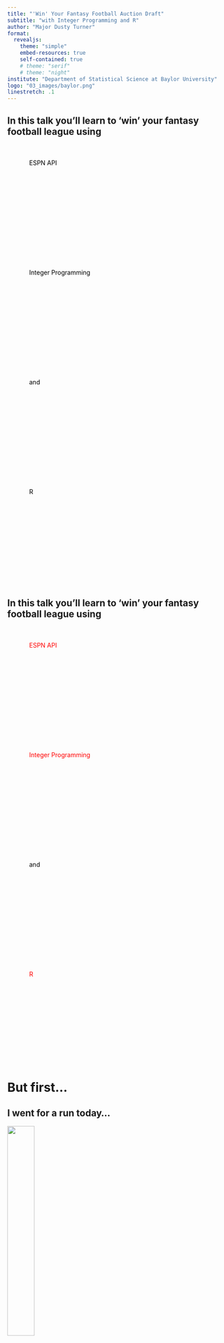 ```yaml
---
title: "'Win' Your Fantasy Football Auction Draft"
subtitle: "with Integer Programming and R" 
author: "Major Dusty Turner"
format:
  revealjs: 
    theme: "simple"
    embed-resources: true
    self-contained: true
    # theme: "serif"
    # theme: "night"
institute: "Department of Statistical Science at Baylor University"
logo: "03_images/baylor.png"
linestretch: .1
---
```



## In this talk you'll learn to 'win' your fantasy football league using {auto-animate=true auto-animate-easing="ease-in-out"}

::: {.r-hstack}

::: {data-id="box1" auto-animate-delay="0" style="color:black; width: 30%; height: 200px; margin: 50px;"}
ESPN API
:::

::: {data-id="box2" auto-animate-delay="0" style="color:black; width: 60%; height: 200px; margin: 50px; align: center"}
Integer Programming
:::

::: {data-id="none" auto-animate-delay="0" style="color:black; width: 5%; height: 200px; margin: 50px;"}
and 
:::


::: {data-id="box3" auto-animate-delay="0" style="color:black; width: 5%; height: 200px; margin: 50px;"}
R
:::

:::

## In this talk you'll learn to 'win' your fantasy football league using {auto-animate=true auto-animate-easing="ease-in-out"}

::: {.r-hstack}

::: {data-id="box1" auto-animate-delay="0" style="color:red; width: 30%; height: 200px; margin: 50px;"}
ESPN API
:::

::: {data-id="box2" auto-animate-delay="0" style="color:red; width: 60%; height: 200px; margin: 50px; align: center"}
Integer Programming
:::

::: {data-id="none" auto-animate-delay="0" style="color:black; width: 5%; height: 200px; margin: 50px;"}
and 
:::


::: {data-id="box3" auto-animate-delay="0" style="color:red; width: 5%; height: 200px; margin: 50px;"}
R
:::

:::



# But first...

## I went for a run today... 

::: {.r-stack}

![](03_images/run_dc.PNG){.absolute top=100 left=100 width="35%"}
<!-- ![](03_images/run_nyc.jpg){.fragment .absolute top=100 left=-300 width="35%"} -->
<!-- ![](03_images/run_wp.png){.fragment .absolute top=100 left=500 width="35%"} -->
<!-- ![](03_images/run_van.PNG){.fragment .absolute top=100 left=900 width="35%"} -->
:::

## So I went for a run today... 

<!-- ::: {.r-stack} -->

![](03_images/run_dc.PNG){.absolute top=100 left=100 width="35%"}
![](03_images/run_nyc.jpg){.absolute top=100 left=-300 width="35%"}
![](03_images/run_wp.png){.absolute top=100 left=500 width="35%"}
![](03_images/run_van.PNG){.absolute top=100 left=900 width="35%"}
<!-- ::: -->

# A little about me

## Professional life

:::: {.columns}

::: {.column width="40%"}
::: {.r-fit-text}
- Engineer Officer
  - Training: Fort Leonard Wood Missouri 
  - Platoon Leader: Hawaii (Iraq)
  - Company Commander: White Sands Missile Range, NM (Afghanistan)
- Assistant Professor / Instructor
  - United States Miliary Academy, West Point, NY
- Operations Research Systems Analyst (ORSA)
  - Center for Army Analysis: Fort Belvoir, VA
:::
:::

![](03_images/about_me_computer.jpg){.absolute top=75 right=100 width="50%" .fragment .fade-in}
![](03_images/about_me_tank.jpg){.absolute top=125 right=50 width="50%" .fragment .fade-in}
![](03_images/about_me_best_sapper.jpg){.absolute top=175 right=0 width="50%" .fragment .fade-in}


::::


## Educational life

:::: {.columns}

::: {.column width="60%"}
::: {.r-fit-text}
- United States Military Academy, 2007
  - BS Operations Research
- University of Missouri of Science and Technology, 2012
  - MS Engineering Management
- THE Ohio State, 2016
  - MS Integrated Systems Engineering 
  - Applied Statistics Minor
- Baylor University, 2025 (Hopefully)
  - Statistics PhD Student
:::
:::
![](03_images/education_rolla.jpg){.absolute bottom=0 right=0 width="25%"}
![](03_images/education_army.png){.absolute top=100 right=0 width="25%"}
![](03_images/education_ohio_state.png){.absolute bottom=0 left=300 width="40%"}
![](03_images/education_baylor.png){.absolute bottom=00 left=0 width="30%"}
::::



## Best life

:::: {.columns}

::: {.column width="40%"}
![](03_images/family_all.jpg){.absolute bottom=00 left=0 width="35%"}
:::
::: {.column width="60%"}
<!-- ::: {.r-fit-text} -->
- Married Jill (2010)
  - Xichigan
  - Epic / Mayo Clinic
- Cal (2013)
  - New Mexico
  - All Sports
- Reese (2015)
  - Ohio
  - Dance / Sports

<!-- ::: -->
:::
::::

## What I assume about you... {auto-animate=true}

::: {style="margin-top: 100px;"}
Football 

Fantasy Football

Integer Programming 

RStats
:::

## What I assume about you... {auto-animate=true}

::: {style="margin-top: 100px; font-size: 3em; color: green;"}
Football

![](03_images/into_football.png){width=10%}

:::

## What I assume about you... {auto-animate=true}

::: {style="margin-top: 100px;"}
Football 

Fantasy Football

Integer Programming 

RStats
:::

## What I assume about you... {auto-animate=true}

::: {style="margin-top: 100px; font-size: 3em; color: red;"}
Fantasy Football

![](03_images/intro_fantasy.jpg){width=30%}
:::

## What I assume about you... {auto-animate=true}

::: {style="margin-top: 100px;"}
Football 

Fantasy Football

Integer Programming 

RStats
:::

## What I assume about you... {auto-animate=true}

::: {style="margin-top: 100px; font-size: 2.5em; color: red;"}
Integer Programming

![](03_images/intro_integer.jpg){width=25%}
:::

## What I assume about you... {auto-animate=true}

::: {style="margin-top: 100px;"}
Football 

Fantasy Football

Integer Programming 

RStats
:::

## What I assume about you... {auto-animate=true}

::: {style="margin-top: 100px; font-size: 2.5em; color: yellow;"}
RStats

![](03_images/intro_tidyverse.png){width=10%}
![](03_images/intro_dplyr.png){width=10%}
![](03_images/intro_ggplot2.png){width=10%}
![](03_images/intro_purrr.png){width=10%}
![](03_images/intro_quarto.png){width=10%}
![](03_images/introshiny.png){width=10%}
![](03_images/intro_stringr.png){width=10%}
![](03_images/intro_rvest.png){width=10%}
:::

# So what is this fantasy football thing...?

## I'm glad you asked

:::: {.columns}

::: {.column width="60%"}
1) Fantasy football is a weekly game where team managers face off head-to-head with one other member in the league.

2) Teams score points based off of the real life performance of players on their team. 

3) Teams that score more points than their opponent win. 
:::

::: {.column width="40%"}
<br>
<!-- ![](03_images/fantasy_week_score.jpg){fig-align="center"} -->
```r
knitr::include_graphics("03_images/fantasy_week_score.jpg")
```

:::

::::

## Roster make up

:::: {.columns}

::: {.column width="50%"}
::: {.r-fit-text}

- 1 Quarterback
- 2 Running backs
- 2 Wide Receivers
- 1 Tight End
- 1 Flex (RB, WR, or TE)
- 1 Defense
- 1 Kicker
- Several bench players

Teams generally score points for yards gained, touchdowns scored, turnovers, field goals...
:::

:::

::: {.column width="50%"}
![](03_images/fantasy_headtohead.jpg){.absolute top=0 left=600}
:::

::::



## How do we select players?

:::: {.columns}

::: {.column width="65%"}

### Auction draft


1) $200 to bid on players 
2) Highest big wins
3) The draft continues until all managers fill out their roster

:::

::: {.column width="35%"}

### Snake draft

Players alternate selecting players until rosters are filled out.

:::

::::

## There are several strategies

1) Spend big on big names
2) Bargain hunt

Maybe there's a more intelligent strategy?

```r
knitr::include_graphics("03_images/thinking_breese.jpg")
```

<!-- ![](03_images/thinking_breese.jpg) -->

## Enter: Integer Programming

:::: {.columns}


::: {.column width="50%"}

::: {.r-fit-text}

**Assumptions:**

1) We know how many points a player is going to score throughout the year
2) We know how much each player is worth

**Subject to:**

1) Expected cost of each player
2) Roster configuration


:::
:::

::: {.column width="50%"}

::: {.r-fit-text}

**Goal:** Maximize expected points 

<br> 
<br> 
<br> 
<br> 

**Other pertinent information:**

1) We do not care about the quality of our bench (spend $0 on bench)
2) We are indifferent to our defense and kicker

:::

:::

::::


## Let's get mathy

Maximize: $\sum{p_{qrwt} x_{qrwt}}$

<!-- <br>   -->

where $p_{qrwt} =$ expected points scored for player $qrwt$


$q = 0, 1, 2, \ldots, Q$

$r = 0, 1, 2, \ldots, R$

$w = 0, 1, 2, \ldots, W$

$t = 0, 1, 2, \ldots, T$

$x_{qrwt} \in \{0,1\}$ 

## Not so fast

![](03_images/lee_corso.gif){fig-align="center" width="75%"}
<!-- https://tenor.com/view/lee-corso-not-so-fast-wait-one-moment-broadcaster-wait-gif-15708166 -->

## Constraints

:::: {.columns}


::: {.column width="65%"}

### Football position constraints:

<!-- :::{.column-body-outset} -->
<!-- Football Position Constraints: -->
<!-- ::: -->

<!-- $\sum_{x_{qrwt}}^{x_{Qrwt}} = 1  \hspace{1cm}$ Only 1 QB -->

$x_{1rwt} + x_{2rwt} + \ldots + x_{Qrwt} = 1$ 
$x_{q1wt} + x_{q2wt} + \ldots + x_{qRwt} \leq 3$ 
$x_{qr1t} + x_{qr2t} + \ldots + x_{qrWt} \leq 3$ 
$x_{qrw1} + x_{qrw2} + \ldots + x_{qrwT} \leq 2$ 
$x_{q111} + x_{q211} + \ldots + x_{qRWT} = 6$ 

:::

::: {.column width="35%"}

<!-- ### Plain English -->

<br>

Only 1 QB  
At most 3 RBs  
At most 3 WRs  
At most 2 TEs  
RB + WR + TE = 6
:::
### Financial constraints

$$\sum_{q=0}^Q\sum_{r=0}^R\sum_{w=0}^W\sum_{t=0}^T C_{qrwt} * X_{qrwt} <= 200 \hspace{1cm}$$

::::

# So how do we get player data....?

## I'm glad you asked {auto-animate="true"}

<!-- ```{.r code-line-numbers="1"} -->
```.r
ESPNGet <- httr::RETRY(
    verb = "GET",
    )

```

## I'm glad you asked {auto-animate="true"}

```.r
ESPNGet <- httr::RETRY(
    verb = "GET",
    url = paste0("https://fantasy.espn.com/apis/v3/games/ffl/seasons/2022/
    segments/0/leaguedefaults/3?scoringPeriodId=0&view=kona_player_info")
)
```

## I'm glad you asked {auto-animate="true"}

```.r
ESPNGet <- httr::RETRY(
    verb = "GET",
    url = paste0("https://fantasy.espn.com/apis/v3/games/ffl/seasons/2022/
    segments/0/leaguedefaults/3?scoringPeriodId=0&view=kona_player_info"),
    query = list(view = "kona_player_info"),
    httr::accept_json()
  )

```

## I'm glad you asked {auto-animate="true"}

```.r
ESPNGet <- httr::RETRY(
    verb = "GET",
    url = paste0("https://fantasy.espn.com/apis/v3/games/ffl/seasons/2022/
    segments/0/leaguedefaults/3?scoringPeriodId=0&view=kona_player_info"),
    query = list(view = "kona_player_info"),
    httr::accept_json(),
    httr::add_headers(
      `X-Fantasy-Filter` = jsonlite::toJSON(
        x = list(players = list(limit = 500,
                                sortPercOwned = list(sortAsc = FALSE,
                                                     sortPriority = 1
                                                     ))),
            auto_unbox = TRUE))
   )
```

## I'm glad you asked {auto-animate="true"}

```.r
ESPNGet <- httr::RETRY(
    verb = "GET",
    url = paste0("https://fantasy.espn.com/apis/v3/games/ffl/seasons/2022/
    segments/0/leaguedefaults/3?scoringPeriodId=0&view=kona_player_info"),
    query = list(view = "kona_player_info"),
    httr::accept_json(),
    httr::add_headers(
      `X-Fantasy-Filter` = jsonlite::toJSON(
        x = list(players = list(limit = 500,
                                sortPercOwned = list(sortAsc = FALSE,
                                                     sortPriority = 1
                                                     ))),
            auto_unbox = TRUE))
   )
   
ESPNRaw <- rawToChar(ESPNGet$content)
ESPNFromJSON <- jsonlite::fromJSON(ESPNRaw)
```

```r
library(tidyverse)

ESPNGet <- httr::RETRY(
    verb = "GET",
    url = paste0(
      "https://fantasy.espn.com/apis/v3/games/ffl/seasons/2022/segments/0/leaguedefaults/3?scoringPeriodId=0&view=kona_player_info"
    ),
    query = list(view = "kona_player_info"),
    httr::accept_json(),
    httr::add_headers(
      `X-Fantasy-Filter` = jsonlite::toJSON(
        x = list(
          players = list(
            limit = 500,
            sortPercOwned = list(
              sortAsc = FALSE,
              sortPriority = 1
            )
          )
        ),
        auto_unbox = TRUE
      )
    )
  )


ESPNRaw <- rawToChar(ESPNGet$content)
ESPNFromJSON <- jsonlite::fromJSON(ESPNRaw)
```


## Make tibble of 1 player's data

::: {.column width="115%"}

```.r
get_player_projection <- function(id){
  tibble(fpts = ESPNFromJSON$players$player$stat[[id]]$appliedTotal,
         season = ESPNFromJSON$players$player$stat[[id]]$seasonId, 
         score_per_id = ESPNFromJSON$players$player$stat[[id]]$scoringPeriodId) |>
  filter(score_per_id == 0) |> 
  mutate(player = ESPNFromJSON$players$player$fullName[id]) |> 
  mutate(position = ESPNFromJSON$players$player$defaultPositionId[id]) |> 
  filter(season == 2022) |> 
  filter(fpts == max(fpts)) |> 
mutate(value = ESPNFromJSON$players$player$draftRanksByRankType$PPR$auctionValue[id])
}
```

:::

## Show one example for Jared

```r
library(tidyverse)

get_player_projection <- function(id){
  tibble(fpts = ESPNFromJSON$players$player$stat[[id]]$appliedTotal,
         season = ESPNFromJSON$players$player$stat[[id]]$seasonId, 
         score_per_id = ESPNFromJSON$players$player$stat[[id]]$scoringPeriodId) |>
  filter(score_per_id == 0) |> 
  mutate(jsonid = row_number()) |>
  mutate(player = ESPNFromJSON$players$player$fullName[id]) |> 
  mutate(position = ESPNFromJSON$players$player$defaultPositionId[id]) |> 
  filter(season == 2022) |> 
  filter(fpts == max(fpts)) |> 
mutate(value = ESPNFromJSON$players$player$draftRanksByRankType$PPR$auctionValue[id])
}

```

<!-- ::: {.fragment} -->

```r
get_player_projection(id = 1) |> gt::gt()
```

<!-- ::: -->

<!-- ::: {.fragment} -->

<!-- ```{.r} -->
<!-- ESPN_results <-  -->
<!--   1:length(ESPNFromJSON$players$draftAuctionValue) |>  -->
<!--   map_dfr(~get_player_projection(id = .x))  -->
<!-- ``` -->

<!-- ::: -->

## Clean API results for linear model {auto-animate="true"}

```.r
ESPN_results <- 
  1:length(ESPNFromJSON$players$draftAuctionValue) |> 
  map_dfr(~get_player_projection(id = .x)) 
```

## Clean API results for linear model {auto-animate="true"}


```.r
ESPN_results <- 
  1:length(ESPNFromJSON$players$draftAuctionValue) |> 
  map_dfr(~get_player_projection(id = .x)) |>
  group_by(player) |> slice(1) |> ungroup() |> 
  mutate(position = case_when(position == 1 ~ "QB",
                              position == 2 ~ "RB",
                              position == 3 ~ "WR",
                              position == 4 ~ "TE",
                              position == 5 ~ "K",
                              position == 16 ~ "DEF")) |> 
  mutate(points_per_dollar = fpts / value) |> 
  filter(!is.infinite(points_per_dollar)) |> 
  filter(!is.nan(points_per_dollar)) |> 
  mutate(position_qb = ifelse(position == "QB",1,0)) |> 
  mutate(position_rb = ifelse(position == "RB",1,0)) |> 
  mutate(position_wr = ifelse(position == "WR",1,0)) |> 
  mutate(position_te = ifelse(position == "TE",1,0)) |> 
  mutate(position_flex = ifelse(position %in% c("RB","WR","TE"),1,0)) |>
  filter(position %in% c("QB","WR","RB","TE")) 
```

```r
value <- 1:length(ESPNFromJSON$players$draftAuctionValue) |> map_dfr(~get_player_projection(id = .x)) |> 
  group_by(player) |> slice(1) |> ungroup() |> 
  mutate(position = case_when(position == 1 ~ "QB",
                              position == 2 ~ "RB",
                              position == 3 ~ "WR",
                              position == 4 ~ "TE",
                              position == 5 ~ "K",
                              position == 16 ~ "DEF")) |> 
  mutate(points_per_dollar = fpts / value) |> 
  filter(!is.infinite(points_per_dollar)) |> 
  filter(!is.nan(points_per_dollar)) |> 
  mutate(position_qb = ifelse(position == "QB",1,0)) |> 
  mutate(position_rb = ifelse(position == "RB",1,0)) |> 
  mutate(position_wr = ifelse(position == "WR",1,0)) |> 
  mutate(position_te = ifelse(position == "TE",1,0)) |> 
  mutate(position_flex = ifelse(position %in% c("RB","WR","TE"),1,0))

```

## Partial API Results {.scrollable}

::: {.column width="100%"}

```r
library(tidyverse)
library(tidytext)
value |> select(-jsonid,-score_per_id,-season) |> 
  mutate(fpts = round(fpts), points_per_dollar = round(points_per_dollar)) |> 
  arrange(-points_per_dollar) |>
  group_by(position) |> 
  select(fpts, player, position, points_per_dollar) %>% 
  filter(position %in% c("RB","WR","TE","QB")) %>% 
  group_by(position) %>% 
  slice_max(fpts, n = 10) %>% 
  mutate(player = reorder_within(player, fpts, position)) %>% 
  ggplot(aes(x = fpts, y = player, fill = position)) +
  geom_col() +
  scale_y_reordered() +
  # xkcd::xkcdman() +
  facet_wrap(~position, scales = "free_y") +
  theme(legend.position = "none") +
  labs(x = "Fantasy Points", y = "", title = "Top 10 projected fantasy point scorers at each position") 
  # gt::gt()
  # DT::datatable() |> 
  # DT::formatStyle(columns = colnames(.), fontSize = '50%')


```

:::


```r
library(lpSolve)

value <-
value |> 
  filter(position %in% c("QB","WR","RB","TE")) 


f_obj <- value |> pull(fpts) 

f_con <- matrix(c(value |> pull(position_qb),
                  value |> pull(position_rb),
                  value |> pull(position_wr),
                  value |> pull(position_te),
                  value |> pull(position_flex),
                  value |> pull(value)
                  
),nrow = 6, byrow = T)

f_dir <- c("=", # qb
           "<=", # rb
           "<=", # wr
           "=", # te
           "=", # flex
           "<=" # price
           )

# money_spent <- -qb_price_remove - rb_price_remove - wr_price_remove - te_price_remove 

f_rhs <-
  c(1,
    3,
    3,
    1,
    6,
    200)

solution <-
  lp(
    direction = "max",
    objective.in =  f_obj,
    const.mat =  f_con,
    const.dir =  f_dir,
    const.rhs =  f_rhs, 
    all.bin = TRUE
  )

# qbs_remaining <- joined |> filter(position == "QB") |> pull(player)

my_team <-
value |> 
  mutate(solution = solution$solution) |> 
  # filter(solution > 0)
  filter(solution == 1) |> 
  # print(n = Inf) |> 
  select(fpts, player, position, value, points_per_dollar) |> 
  mutate(dollars_per_point = fpts/value) |> 
  arrange(position)

# my_team |> 
  # summarise(sum(value))


# my_team |> 
  # summarise(tot = sum(value)) |> pull(tot)

# my_team |> 
  # summarise(tot = sum(fpts)/17) |> pull(tot)


```

# Down to business

## Select a solver engine {auto-animate=true auto-animate-easing="ease-in-out"}

::: {.fragment .highlight-red}
lpSolve
:::
CVXR  
GLPK  
rmpk  
ompr  

## lpSolve {auto-animate="true"}

```.r
library(lpSolve)

f_obj <- ESPN_results |> pull(fpts) 

f_con <- matrix(c(ESPN_results |> pull(position_qb),
                  ESPN_results |> pull(position_qb),
                  ESPN_results |> pull(position_wr),
                  ESPN_results |> pull(position_te),
                  ESPN_results |> pull(position_flex),
                  ESPN_results |> pull(value)
                  ),nrow = 6, byrow = T)

f_dir <- c("=",  # qb
           "<=", # rb
           "<=", # wr
           "=",  # te
           "=",  # flex
           "<="  # price
           )

f_rhs <- c(1,
           3,
           3,
           1,
           6,
           200)
```

## lpSolve {.scrollable}

::: {.panel-tabset}

### Objective Values

```r
f_obj
```


### Constraint matrix

```r
f_con
```

:::

## Solution {auto-animate="true"}

```.r
solution <-
  lp(
    direction = "max",
    objective.in =  f_obj,
    const.mat =  f_con,
    const.dir =  f_dir,
    const.rhs =  f_rhs, 
    all.bin = TRUE
  )
```

## Solution {auto-animate="true"}

```.r
solution <-
  lp(
    direction = "max",
    objective.in =  f_obj,
    const.mat =  f_con,
    const.dir =  f_dir,
    const.rhs =  f_rhs, 
    all.bin = TRUE
  )
  
solution$solution
```

```r
solution$solution
```


## My team

```.r
ESPN_results |>
  mutate(solution = solution$solution) |> 
  filter(solution == 1) |>
  select(fpts, player, position, value, points_per_dollar) |>
  mutate(dollars_per_point = fpts/value) |>
  arrange(position)

```


```r

my_team <-
  value |> 
  mutate(solution = solution$solution) |> 
  filter(solution == 1) |> 
  select(fpts, player, position, value, points_per_dollar) |> 
  mutate(dollars_per_point = fpts/value) |> 
  arrange(position) |> 
  mutate(across(.cols = where(is.numeric), .fns = ~round(.))) |> 
  select(fpts, player, position, exp_auction_value = value)
my_team |> gt::gt()
```

## Final thoughts

- What happens when things do not go as planned?
- Other applications


## Thanks!

github: [dusty-turner](https://github.com/dusty-turner)  
twitter: [@dtdusty](https://twitter.com/DTDusty) 
linkedin: [dusty-turner](www.linkedin.com/in/dusty-turner-34a148112)   
email: dusty.s.turner@gmail.com  
website: [dustysturner.com](dustysturner.com)  
repo: [dusty-turner/2022_r_gov_ff_draft](dusty-turner/2022_r_gov_ff_draft)


![](03_images/GitHub-Mark-120px-plus.png){.absolute top=90 left=-50 width="35" height="35"}
![](03_images/twitter.png){.absolute top=140 left=-50 width="35" height="35"}
![](03_images/LI-In-Bug.png){.absolute top=190 left=-50 width="40" height="35"}
![](03_images/gmail.png){.absolute top=240 left=-50 width="35" height="35"}


<!-- ```{.r} -->


<!-- my_team |>  -->
<!--   summarise(sum(value)) -->


<!-- my_team |>  -->
<!--   summarise(tot = sum(value)) |> pull(tot) -->

<!-- my_team |>  -->
<!--   summarise(tot = sum(fpts)/17) |> pull(tot) -->


<!-- ``` -->

